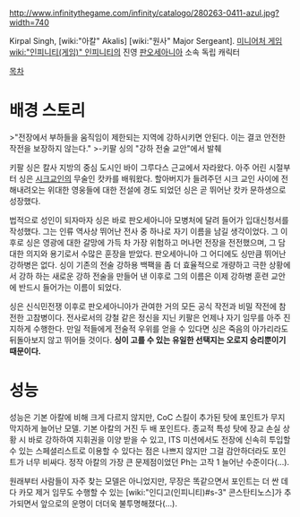 http://www.infinitythegame.com/infinity/catalogo/280263-0411-azul.jpg?width=740

Kirpal Singh, [wiki:"아칼" Akalis] [wiki:"원사" Major Sergeant]. [[미니어처 게임]] [[wiki:"인피니티(게임)" 인피니티]]의 진영 [[판오세아니아]] 소속 독립 캐릭터

[[목차]]
= 배경 스토리 =
>"전장에서 부하들을 움직임이 제한되는 지역에 강하시키면 안된다. 이는 결코 안전한 작전을 보장하지 않는다."
>-키팔 싱의 "강하 전술 교안"에서 발췌
 
키팔 싱은 칼사 지방의 중심 도시인 바이 그루다스 근교에서 자라왔다. 아주 어린 시절부터 싱은 [[시크교]]인의 무술인 캇카를 배워왔다. 할아버지가 들려주던 시크 교인 사이에 전해내려오는 위대한 영웅들에 대한 전설에 경도 되었던 싱은 곧 뛰어난 캇카 문하생으로 성장했다.
 
법적으로 성인이 되자마자 싱은 바로 판오세아니아 모병처에 달려 들어가 입대신청서를 작성했다. 그는 인류 역사상 뛰어난 전사 중 하나로 자기 이름을 남길 생각이었다. 그 이후로 싱은 영광에 대한 갈망에 가득 차 가장 위험하고 머나먼 전장을 전전했으며, 그 담대한 의지와 용기로서 수많은 훈장을 받았다. 판오세아니아 그 어디에도 싱만큼 뛰어난 강하병은 없다. 싱이 기존의 전술 강하용 백팩을 좀 더 효율적으로 개량하고 극한 상황에서 강하 하는 새로운 강하 전술을 만들어 낸 이후로 그의 이름은 이제 강하병 훈련 교안에 반드시 들어가는 이름이 되었다. 
 
싱은 신식민전쟁 이후로 판오세아니아가 관여한 거의 모든 공식 작전과 비밀 작전에 참전한 고참병이다. 전사로서의 강철 같은 정신을 지닌 키팔은 언제나 자기 임무를 아주 진지하게 수행한다. 만일 적들에게 전술적 우위를 얻을 수 있다면 싱은 죽음의 아가리라도 뒤돌아보지 않고 뛰어들 것이다. '''싱이 고를 수 있는 유일한 선택지는 오로지 승리뿐이기 때문이다.'''

= 성능 =

성능은 기본 아칼에 비해 크게 다르지 않지만, CoC 스킬이 추가된 탓에 포인트가 무지막지하게 늘어난 모델. 기본 아칼의 거진 두 배 포인트다. 종교적 특성 탓에 장교 손실 상황 시 바로 강하하여 지휘권을 이양 받을 수 있고, ITS 미션에서도 전장에 신속히 투입할 수 있는 스페셜리스트로 이용할 수 있다는 점은 나쁘지 않지만 그걸 감안하더라도 포인트가 너무 비싸다. 정작 아칼의 가장 큰 문제점이었던 Ph는 고작 1 늘어난 수준이다(...).

원래부터 사람들이 자주 찾는 모델은 아니었지만, 무장은 똑같으면서 포인트는 더 싼 데다 카모 제거 임무도 수행할 수 있는 [wiki:"인디고(인피니티)#s-3" 콘스탄티노스]가 추가되면서 앞으로의 운명이 더더욱 불투명해졌다(...).
